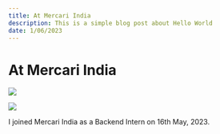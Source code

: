 ```yaml
---
title: At Mercari India
description: This is a simple blog post about Hello World
date: 1/06/2023
---
```


# At Mercari India

![](/public/mercari-india.png)

<img src="/mercari-india.png" />

I joined Mercari India as a Backend Intern on 16th May, 2023.
